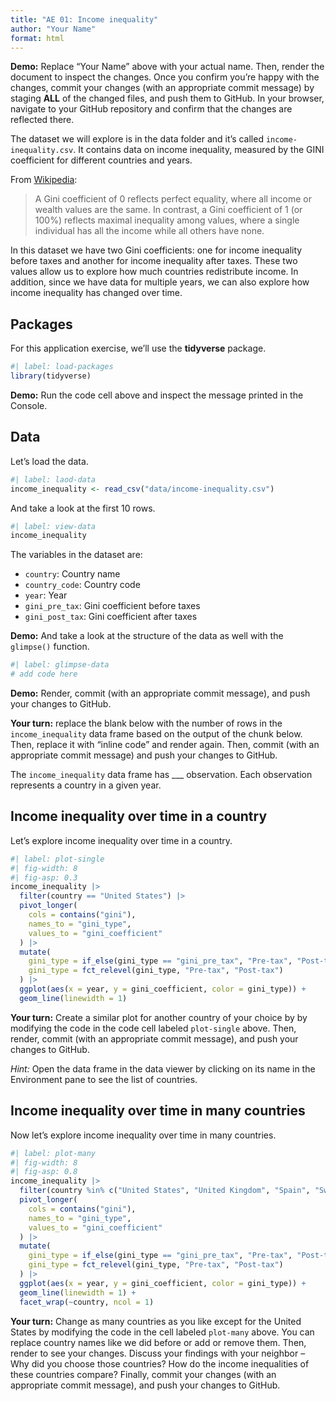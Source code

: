 ```yaml
---
title: "AE 01: Income inequality"
author: "Your Name"
format: html
---
```


**Demo:** Replace "Your Name" above with your actual name.
Then, render the document to inspect the changes.
Once you confirm you're happy with the changes, commit your changes (with an appropriate commit message) by staging **ALL** of the changed files, and push them to GitHub.
In your browser, navigate to your GitHub repository and confirm that the changes are reflected there.

The dataset we will explore is in the data folder and it's called `income-inequality.csv`.
It contains data on income inequality, measured by the GINI coefficient for different countries and years.

From [Wikipedia](https://en.wikipedia.org/wiki/Gini_coefficient):

> A Gini coefficient of 0 reflects perfect equality, where all income or wealth values are the same.
> In contrast, a Gini coefficient of 1 (or 100%) reflects maximal inequality among values, where a single individual has all the income while all others have none.

In this dataset we have two Gini coefficients: one for income inequality before taxes and another for income inequality after taxes.
These two values allow us to explore how much countries redistribute income.
In addition, since we have data for multiple years, we can also explore how income inequality has changed over time.

## Packages

For this application exercise, we'll use the **tidyverse** package.

```r
#| label: load-packages
library(tidyverse)
```

**Demo:** Run the code cell above and inspect the message printed in the Console.

## Data

Let's load the data.

```r
#| label: laod-data
income_inequality <- read_csv("data/income-inequality.csv")
```

And take a look at the first 10 rows.

```r
#| label: view-data
income_inequality
```

The variables in the dataset are:

-   `country`: Country name
-   `country_code`: Country code
-   `year`: Year
-   `gini_pre_tax`: Gini coefficient before taxes
-   `gini_post_tax`: Gini coefficient after taxes

**Demo:** And take a look at the structure of the data as well with the `glimpse()` function.

```r
#| label: glimpse-data
# add code here
```

**Demo:** Render, commit (with an appropriate commit message), and push your changes to GitHub.

**Your turn:** replace the blank below with the number of rows in the `income_inequality` data frame based on the output of the chunk below.
Then, replace it with "inline code" and render again.
Then, commit (with an appropriate commit message) and push your changes to GitHub.

The `income_inequality` data frame has \_\_\_ observation.
Each observation represents a country in a given year.

## Income inequality over time in a country

Let's explore income inequality over time in a country.

```r
#| label: plot-single
#| fig-width: 8
#| fig-asp: 0.3
income_inequality |>
  filter(country == "United States") |>
  pivot_longer(
    cols = contains("gini"),
    names_to = "gini_type",
    values_to = "gini_coefficient"
  ) |>
  mutate(
    gini_type = if_else(gini_type == "gini_pre_tax", "Pre-tax", "Post-tax"),
    gini_type = fct_relevel(gini_type, "Pre-tax", "Post-tax")
  ) |>
  ggplot(aes(x = year, y = gini_coefficient, color = gini_type)) +
  geom_line(linewidth = 1)
```

**Your turn:** Create a similar plot for another country of your choice by by modifying the code in the code cell labeled `plot-single` above.
Then, render, commit (with an appropriate commit message), and push your changes to GitHub.

*Hint:* Open the data frame in the data viewer by clicking on its name in the Environment pane to see the list of countries.

## Income inequality over time in many countries

Now let's explore income inequality over time in many countries.

```r
#| label: plot-many
#| fig-width: 8
#| fig-asp: 0.8
income_inequality |>
  filter(country %in% c("United States", "United Kingdom", "Spain", "Sweden")) |>
  pivot_longer(
    cols = contains("gini"),
    names_to = "gini_type",
    values_to = "gini_coefficient"
  ) |>
  mutate(
    gini_type = if_else(gini_type == "gini_pre_tax", "Pre-tax", "Post-tax"),
    gini_type = fct_relevel(gini_type, "Pre-tax", "Post-tax")
  ) |>
  ggplot(aes(x = year, y = gini_coefficient, color = gini_type)) +
  geom_line(linewidth = 1) +
  facet_wrap(~country, ncol = 1)
```

**Your turn:** Change as many countries as you like except for the United States by modifying the code in the cell labeled `plot-many` above.
You can replace country names like we did before or add or remove them.
Then, render to see your changes.
Discuss your findings with your neighbor -- Why did you choose those countries?
How do the income inequalities of these countries compare?
Finally, commit your changes (with an appropriate commit message), and push your changes to GitHub.
